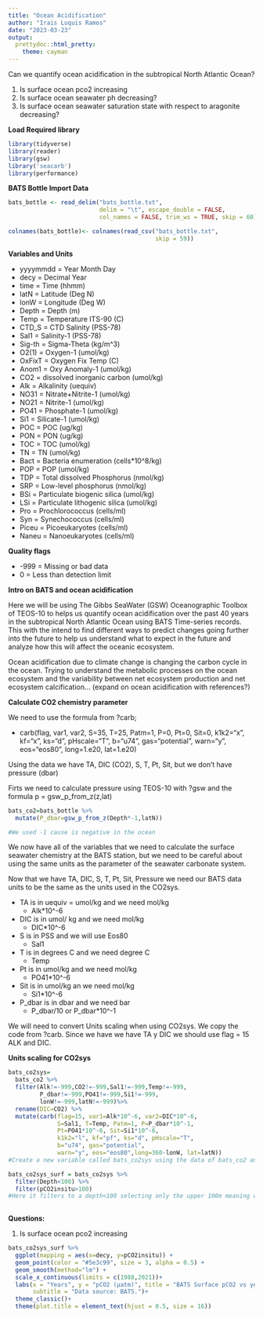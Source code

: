 ```yaml
---
title: "Ocean Acidification"
author: "Irais Luquis Ramos"
date: "2023-03-23"
output: 
  prettydoc::html_pretty:
    theme: cayman
---
```


Can we quantify ocean acidification in the subtropical North Atlantic Ocean?
  
  1) Is surface ocean pco2 increasing
  2) Is surface ocean seawater ph decreasing? 
  3) Is surface ocean seawater saturation state with respect to aragonite           decreasing? 
  
**Load Required library**
```r
library(tidyverse)
library(reader)
library(gsw)
library('seacarb')
library(performance)
```
**BATS Bottle Import Data**
```r
bats_bottle <- read_delim("bats_bottle.txt", 
                          delim = "\t", escape_double = FALSE, 
                          col_names = FALSE, trim_ws = TRUE, skip = 60)

colnames(bats_bottle)<- colnames(read_csv("bats_bottle.txt", 
                                          skip = 59))
```

**Variables and Units**

- yyyymmdd = Year Month Day   
- decy   = Decimal Year     
- time   = Time (hhmm)      
- latN   = Latitude (Deg N) 
- lonW   = Longitude (Deg W)
- Depth  = Depth (m)                  
- Temp   = Temperature ITS-90 (C)    
- CTD_S  = CTD Salinity (PSS-78)      
- Sal1   = Salinity-1 (PSS-78)        
- Sig-th = Sigma-Theta (kg/m^3)       
- O2(1)  = Oxygen-1 (umol/kg)          
- OxFixT = Oxygen Fix Temp (C)        
- Anom1  = Oxy Anomaly-1 (umol/kg)    
- CO2    = dissolved inorganic carbon (umol/kg)              
- Alk    = Alkalinity (uequiv)        
- NO31   = Nitrate+Nitrite-1 (umol/kg)
- NO21   = Nitrite-1 (umol/kg)        
- PO41   = Phosphate-1 (umol/kg)      
- Si1    = Silicate-1 (umol/kg)       
- POC    = POC (ug/kg)                
- PON    = PON (ug/kg)                
- TOC    = TOC (umol/kg)                
- TN     = TN (umol/kg)  
- Bact   = Bacteria enumeration (cells*10^8/kg)   
- POP    = POP (umol/kg)
- TDP    = Total dissolved Phosphorus (nmol/kg)
- SRP    = Low-level phosphorus (nmol/kg)
- BSi    = Particulate biogenic silica (umol/kg)
- LSi    = Particulate lithogenic silica  (umol/kg)
- Pro    = Prochlorococcus (cells/ml)
- Syn    = Synechococcus (cells/ml)
- Piceu  = Picoeukaryotes (cells/ml)
- Naneu  = Nanoeukaryotes (cells/ml)

**Quality flags**
  
- -999 = Missing or bad data
- 0 = Less than detection limit

**Intro on BATS and ocean acidification**

Here we will be using The Gibbs SeaWater (GSW) Oceanographic Toolbox of TEOS-10 to helps us quantify ocean acidification over the past 40 years in the subtropical North Atlantic Ocean using BATS Time-series records. This with the intend to find different ways to predict changes going further into the future to help us understand what to expect in the future and analyze how this will affect the oceanic ecosystem. 

Ocean acidification due to climate change is changing the carbon cycle in the ocean. Trying to understand the metabolic processes on the ocean ecosystem and the variability between net ecosystem production and net ecosystem calcification...   (expand on ocean acidification with references?)

**Calculate CO2 chemistry parameter**

We need to use the formula from ?carb;

- carb(flag, var1, var2, S=35, T=25, Patm=1, P=0, Pt=0, Sit=0,
    k1k2="x", kf="x", ks="d", pHscale="T", b="u74", gas="potential", 
    warn="y", eos="eos80", long=1.e20, lat=1.e20)

Using the data we have TA, DIC (CO2), S, T, Pt, Sit, but we don't have pressure (dbar)

Firts we need to calculate pressure using TEOS-10 with ?gsw and the formula 
p = gsw_p_from_z(z,lat)
```r
bats_co2=bats_bottle %>%
  mutate(P_dbar=gsw_p_from_z(Depth*-1,latN))

#We used -1 cause is negative in the ocean

```

We now have all of the variables that we need to calculate the surface seawater chemistry at the BATS station, but we need to be careful about using the same units as the parameter of the seawater carbonate system. 

Now that we have TA, DIC, S, T, Pt, Sit, Pressure we need our BATS data units to be the same as the units used in the CO2sys. 

- TA is in uequiv = umol/kg and we need mol/kg
  - Alk*10^-6

- DIC is in umol/ kg and we need mol/kg
  - DIC*10^-6

- S is in PSS and we will use Eos80
  - Sal1

- T is in degrees C and we need degree C
  - Temp

- Pt is in umol/kg and we need mol/kg
  - PO41*10^-6

- Sit is in umol/kg an we need mol/kg
  - Si1*10^-6

- P_dbar is in dbar and we need bar 
  - P_dbar/10 or P_dbar*10^-1
  
We will need to convert Units scaling when using CO2sys. We copy the code from ?carb. Since we have we have TA y DIC we should use flag = 15 ALK and DIC. 

**Units scaling for CO2sys**
```r
bats_co2sys=
  bats_co2 %>% 
  filter(Alk!=-999,CO2!=-999,Sal1!=-999,Temp!=-999,
         P_dbar!=-999,PO41!=-999,Si1!=-999,
         lonW!=-999,latN!=-999)%>% 
  rename(DIC=CO2) %>% 
  mutate(carb(flag=15, var1=Alk*10^-6, var2=DIC*10^-6, 
              S=Sal1, T=Temp, Patm=1, P=P_dbar*10^-1, 
              Pt=PO41*10^-6, Sit=Si1*10^-6,
              k1k2="l", kf="pf", ks="d", pHscale="T", 
              b="u74", gas="potential", 
              warn="y", eos="eos80",long=360-lonW, lat=latN))
#Create a new variable called bats_co2sys using the data of bats_co2 and use pipping to filter the missing or bad data of the variables. The variable DIC is converted to CO2 here using rename. And mutate of carbs was use to calculate the co2sys parameters. 

bats_co2sys_surf = bats_co2sys %>%
  filter(Depth<100) %>%
  filter(pCO2insitu>100)
#Here it filters to a depth<100 selecting only the upper 100m meaning we are working in surface water. 
 
```

**Questions:**

1) Is surface ocean pco2 increasing

```r
bats_co2sys_surf %>%
  ggplot(mapping = aes(x=decy, y=pCO2insitu)) +
  geom_point(color = "#5e3c99", size = 3, alpha = 0.5) +
  geom_smooth(method="lm") +
  scale_x_continuous(limits = c(1988,2021))+
  labs(x = "Years", y = "pCO2 (µatm)", title = "BATS Surface pCO2 vs years",
       subtitle = "Data source: BATS.")+
  theme_classic()+
  theme(plot.title = element_text(hjust = 0.5, size = 16))

```

